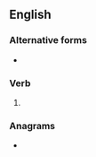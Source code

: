 ==English==

===Alternative forms===
* {{l|en|causeing}} {{qualifier|archaic}}

===Verb===
{{head|en|verb form}}

# {{present participle of|cause|lang=en|nocat=1}}

===Anagrams===
* {{anagrams|en|a=acginsu|Gaucins|saucing}}